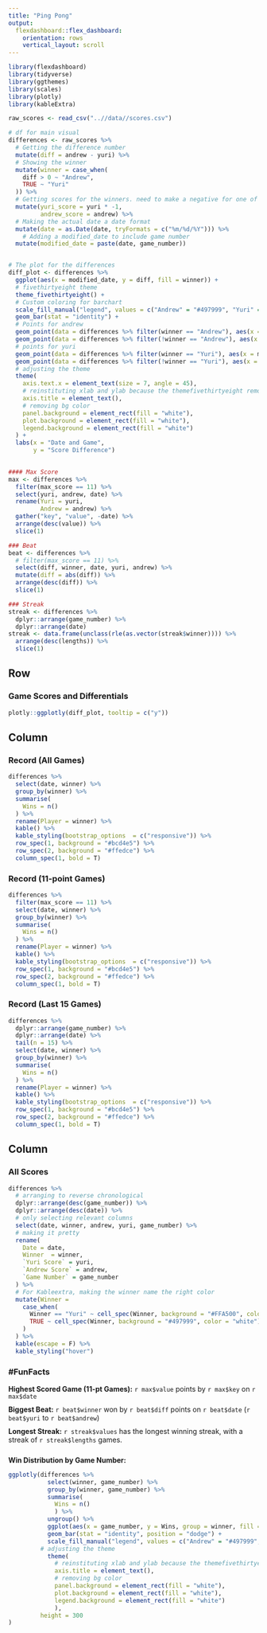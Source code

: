 ```yaml
---
title: "Ping Pong"
output: 
  flexdashboard::flex_dashboard:
    orientation: rows
    vertical_layout: scroll
---
```


```r
library(flexdashboard)
library(tidyverse)
library(ggthemes)
library(scales)
library(plotly)
library(kableExtra)

raw_scores <- read_csv("..//data//scores.csv")

# df for main visual
differences <- raw_scores %>% 
  # Getting the difference number
  mutate(diff = andrew - yuri) %>% 
  # Showing the winner
  mutate(winner = case_when(
    diff > 0 ~ "Andrew",
    TRUE ~ "Yuri"
  )) %>% 
  # Getting scores for the winners. need to make a negative for one of them to match the visual
  mutate(yuri_score = yuri * -1,
         andrew_score = andrew) %>% 
  # Making the actual date a date format
  mutate(date = as.Date(date, tryFormats = c("%m/%d/%Y"))) %>% 
    # Adding a modified_date to include game number
  mutate(modified_date = paste(date, game_number)) 


# The plot for the differences
diff_plot <- differences %>% 
  ggplot(aes(x = modified_date, y = diff, fill = winner)) +
  # fivethirtyeight theme
  theme_fivethirtyeight() +
  # Custom coloring for barchart
  scale_fill_manual("legend", values = c("Andrew" = "#497999", "Yuri" = "#FFA500")) +
  geom_bar(stat = "identity") +
  # Points for andrew
  geom_point(data = differences %>% filter(winner == "Andrew"), aes(x = modified_date, y = andrew_score), color = "#497999") +
  geom_point(data = differences %>% filter(!winner == "Andrew"), aes(x = modified_date, y = andrew_score), color = "#497999", alpha = .15) +
  # points for yuri
  geom_point(data = differences %>% filter(winner == "Yuri"), aes(x = modified_date, y = yuri_score), color = "#FFA500") +
  geom_point(data = differences %>% filter(!winner == "Yuri"), aes(x = modified_date, y = yuri_score), color = "#FFA500", alpha = .15) +
  # adjusting the theme
  theme(
    axis.text.x = element_text(size = 7, angle = 45),
    # reinstituting xlab and ylab because the themefivethirtyeight removes it.
    axis.title = element_text(),
    # removing bg color
    panel.background = element_rect(fill = "white"),
    plot.background = element_rect(fill = "white"),
    legend.background = element_rect(fill = "white")
  ) +
  labs(x = "Date and Game",
       y = "Score Difference") 
  

#### Max Score
max <- differences %>% 
  filter(max_score == 11) %>% 
  select(yuri, andrew, date) %>% 
  rename(Yuri = yuri, 
         Andrew = andrew) %>% 
  gather("key", "value", -date) %>%
  arrange(desc(value)) %>% 
  slice(1)

### Beat
beat <- differences %>% 
  # filter(max_score == 11) %>% 
  select(diff, winner, date, yuri, andrew) %>% 
  mutate(diff = abs(diff)) %>% 
  arrange(desc(diff)) %>% 
  slice(1)

### Streak
streak <- differences %>% 
  dplyr::arrange(game_number) %>% 
  dplyr::arrange(date)
streak <- data.frame(unclass(rle(as.vector(streak$winner)))) %>% 
  arrange(desc(lengths)) %>% 
  slice(1)

```

Row
-----------------------------------------------------------------------

### Game Scores and Differentials

```r
plotly::ggplotly(diff_plot, tooltip = c("y"))
```

Column {data-width=350}
-----------------------------------------------------------------------

### Record (All Games)

```r
differences %>% 
  select(date, winner) %>%
  group_by(winner) %>% 
  summarise(
    Wins = n()
  ) %>% 
  rename(Player = winner) %>% 
  kable() %>% 
  kable_styling(bootstrap_options  = c("responsive")) %>% 
  row_spec(1, background = "#bcd4e5") %>% 
  row_spec(2, background = "#ffedce") %>% 
  column_spec(1, bold = T)
```

### Record (11-point Games)

```r
differences %>% 
  filter(max_score == 11) %>% 
  select(date, winner) %>%
  group_by(winner) %>% 
  summarise(
    Wins = n()
  ) %>% 
  rename(Player = winner) %>% 
  kable() %>% 
  kable_styling(bootstrap_options  = c("responsive")) %>% 
  row_spec(1, background = "#bcd4e5") %>% 
  row_spec(2, background = "#ffedce") %>% 
  column_spec(1, bold = T)
```

### Record (Last 15 Games)

```r
differences %>% 
  dplyr::arrange(game_number) %>% 
  dplyr::arrange(date) %>%
  tail(n = 15) %>% 
  select(date, winner) %>%
  group_by(winner) %>% 
  summarise(
    Wins = n()
  ) %>% 
  rename(Player = winner) %>% 
  kable() %>% 
  kable_styling(bootstrap_options  = c("responsive")) %>% 
  row_spec(1, background = "#bcd4e5") %>% 
  row_spec(2, background = "#ffedce") %>% 
  column_spec(1, bold = T)
```

Column {data-width=350}
-----------------------------------------------------------------------
### All Scores
```r
differences %>% 
  # arranging to reverse chronological
  dplyr::arrange(desc(game_number)) %>% 
  dplyr::arrange(desc(date)) %>% 
  # only selecting relevant columns
  select(date, winner, andrew, yuri, game_number) %>% 
  # making it pretty
  rename(
    Date = date,
    Winner  = winner,
    `Yuri Score` = yuri,
    `Andrew Score` = andrew,
    `Game Number` = game_number
  ) %>% 
  # For Kableextra, making the winner name the right color
  mutate(Winner = 
    case_when(
      Winner == "Yuri" ~ cell_spec(Winner, background = "#FFA500", color = "white"),
      TRUE ~ cell_spec(Winner, background = "#497999", color = "white")
    )
  ) %>% 
  kable(escape = F) %>% 
  kable_styling("hover")
```

### #FunFacts
**Highest Scored Game (11-pt Games):** `r max$value` points by `r max$key` on `r max$date`
<div style = "height: 10px;"> </div>
**Biggest Beat:** `r beat$winner` won by `r beat$diff` points on `r beat$date` (`r beat$yuri` to `r beat$andrew`)
<div style = "height: 10px;"> </div>
**Longest Streak:** `r streak$values` has the longest winning streak, with a streak of `r streak$lengths` games.
<div style = "height: 10px;"> </div>

**Win Distribution by Game Number:**
```r
ggplotly(differences %>% 
           select(winner, game_number) %>% 
           group_by(winner, game_number) %>% 
           summarise(
             Wins = n()
             ) %>%
           ungroup() %>% 
           ggplot(aes(x = game_number, y = Wins, group = winner, fill = winner)) +theme_fivethirtyeight() +
           geom_bar(stat = "identity", position = "dodge") +
           scale_fill_manual("legend", values = c("Andrew" = "#497999", "Yuri" = "#FFA500")) +
         # adjusting the theme
           theme(
             # reinstituting xlab and ylab because the themefivethirtyeight removes it.
             axis.title = element_text(),
             # removing bg color
             panel.background = element_rect(fill = "white"),
             plot.background = element_rect(fill = "white"),
             legend.background = element_rect(fill = "white")
             ),
         height = 300
)

```
